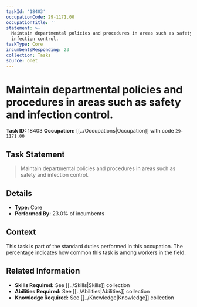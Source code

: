 ```yaml
---
taskId: '18403'
occupationCode: 29-1171.00
occupationTitle: ''
statement: >-
  Maintain departmental policies and procedures in areas such as safety and
  infection control.
taskType: Core
incumbentsResponding: 23
collection: Tasks
source: onet
---
```

# Maintain departmental policies and procedures in areas such as safety and infection control.

**Task ID:** 18403
**Occupation:** [[../Occupations|Occupation]] with code `29-1171.00`

## Task Statement

> Maintain departmental policies and procedures in areas such as safety and infection control.

## Details

- **Type:** Core
- **Performed By:** 23.0% of incumbents

## Context

This task is part of the standard duties performed in this occupation. The percentage indicates how common this task is among workers in the field.

## Related Information

- **Skills Required:** See [[../Skills|Skills]] collection
- **Abilities Required:** See [[../Abilities|Abilities]] collection
- **Knowledge Required:** See [[../Knowledge|Knowledge]] collection
